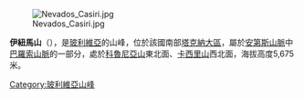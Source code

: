 [[Image:Nevados_Casiri.jpg|right]]

{{Coord|17|27|38|S|69|50|18|W|display=title}}

'''伊紐馬山'''（{{lang-es|Iñuma}}），是[[玻利維亞|玻利維亞]]的山峰，位於該國南部[[塔克納大區|塔克納大區]]，屬於[[安第斯山脈|安第斯山脈]]中[[巴羅索山脈|巴羅索山脈]]的一部分，處於[[科魯尼亞山|科魯尼亞山]]東北面、[[卡西里山_(塔克納大區)|卡西里山]]西北面，海拔高度5,675米。

{{Bolivia-geo-stub}}
[[Category:玻利維亞山峰|Category:玻利維亞山峰]]
